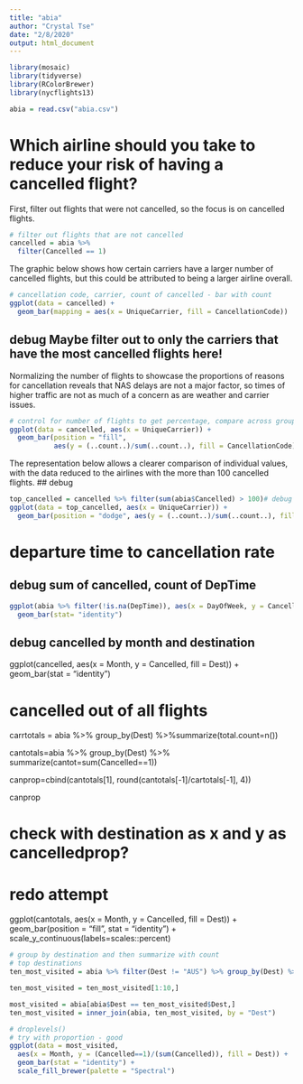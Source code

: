 ---
title: "abia"
author: "Crystal Tse"
date: "2/8/2020"
output: html_document
---

```{r}
library(mosaic)
library(tidyverse)
library(RColorBrewer)
library(nycflights13)

abia = read.csv("abia.csv")
```
# Which airline should you take to reduce your risk of having a cancelled flight?

First, filter out flights that were not cancelled, so the focus is on cancelled flights.

```{r}
# filter out flights that are not cancelled
cancelled = abia %>%
  filter(Cancelled == 1)
```

The graphic below shows how certain carriers have a larger number of cancelled flights, but this could be attributed to being a larger airline overall.
```{r}
# cancellation code, carrier, count of cancelled - bar with count
ggplot(data = cancelled) + 
  geom_bar(mapping = aes(x = UniqueCarrier, fill = CancellationCode))
```

## debug Maybe filter out to only the carriers that have the most cancelled flights here!


Normalizing the number of flights to showcase the proportions of reasons for cancellation reveals that NAS delays are not a major factor, so times of higher traffic are not as much of a concern as are weather and carrier issues.
```{r}
# control for number of flights to get percentage, compare across groups
ggplot(data = cancelled, aes(x = UniqueCarrier)) + 
  geom_bar(position = "fill", 
           aes(y = (..count..)/sum(..count..), fill = CancellationCode))
```

The representation below allows a clearer comparison of individual values, with the data reduced to the airlines with the more than 100 cancelled flights.
## debug 
```{r}
top_cancelled = cancelled %>% filter(sum(abia$Cancelled) > 100)# debug this does not work as intended :(
ggplot(data = top_cancelled, aes(x = UniqueCarrier)) + 
  geom_bar(position = "dodge", aes(y = (..count..)/sum(..count..), fill = CancellationCode))
```


# departure time to cancellation rate
## debug sum of cancelled, count of DepTime

```{r}
ggplot(abia %>% filter(!is.na(DepTime)), aes(x = DayOfWeek, y = CancellationCode), fill = "color") + 
  geom_bar(stat= "identity")
```
## debug cancelled by month and destination

ggplot(cancelled, aes(x = Month, y = Cancelled, fill = Dest)) + geom_bar(stat = "identity")



# cancelled out of all flights
carrtotals = abia %>% group_by(Dest) %>%summarize(total.count=n())

cantotals=abia %>% group_by(Dest) %>% summarize(cantot=sum(Cancelled==1))

canprop=cbind(cantotals[1], round(cantotals[-1]/cartotals[-1], 4))

canprop

# check with destination as x and y as cancelledprop?


# redo attempt
ggplot(cantotals, aes(x = Month, y = Cancelled, fill = Dest)) + geom_bar(position = "fill", stat = "identity") +
scale_y_continuous(labels=scales::percent)

```{r}
# group by destination and then summarize with count
# top destinations
ten_most_visited = abia %>% filter(Dest != "AUS") %>% group_by(Dest) %>% summarize(count = n()) %>% arrange(-count)

ten_most_visited = ten_most_visited[1:10,]
```

```{r}
most_visited = abia[abia$Dest == ten_most_visited$Dest,]
ten_most_visited = inner_join(abia, ten_most_visited, by = "Dest")
```

```{r}
# droplevels()
# try with proportion - good
ggplot(data = most_visited, 
  aes(x = Month, y = (Cancelled==1)/(sum(Cancelled)), fill = Dest)) + 
  geom_bar(stat = "identity") +
  scale_fill_brewer(palette = "Spectral")
```






